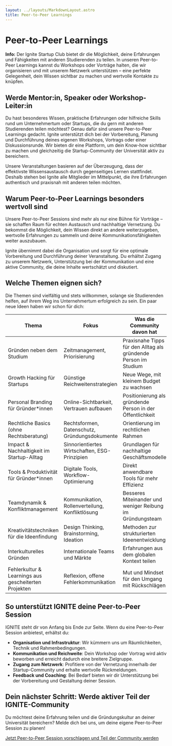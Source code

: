 ```yaml
---
layout: ../layouts/MarkdownLayout.astro
title: Peer-to-Peer Learnings
---
```



# Peer-to-Peer Learnings

<Notification type="message">
  <Icon name="ion:information-circle-outline" />
  <p>
    <strong>Info:</strong> Der Ignite Startup Club bietet dir die Möglichkeit, deine Erfahrungen und Fähigkeiten mit anderen Studierenden zu teilen. In unseren Peer-to-Peer Learnings kannst du Workshops oder Vorträge halten, die wir organisieren und mit unserem Netzwerk unterstützen – eine perfekte Gelegenheit, dein Wissen sichtbar zu machen und wertvolle Kontakte zu knüpfen.
  </p>
</Notification>

## Werde Mentor:in, Speaker oder Workshop-Leiter:in

Du hast besonderes Wissen, praktische Erfahrungen oder hilfreiche Skills rund um Unternehmertum oder Startups, die du gern mit anderen Studierenden teilen möchtest? Genau dafür sind unsere Peer-to-Peer Learnings gedacht. Ignite unterstützt dich bei der Vorbereitung, Planung und Durchführung deines eigenen Workshops, Vortrags oder einer Diskussionsrunde. Wir bieten dir eine Plattform, um dein Know-how sichtbar zu machen und gleichzeitig die Startup-Community der Universität aktiv zu bereichern.

Unsere Veranstaltungen basieren auf der Überzeugung, dass der effektivste Wissensaustausch durch gegenseitiges Lernen stattfindet. Deshalb stehen bei Ignite alle Mitglieder im Mittelpunkt, die ihre Erfahrungen authentisch und praxisnah mit anderen teilen möchten.

## Warum Peer-to-Peer Learnings besonders wertvoll sind

Unsere Peer-to-Peer Sessions sind mehr als nur eine Bühne für Vorträge – sie schaffen Raum für echten Austausch und nachhaltige Vernetzung. Du bekommst die Möglichkeit, dein Wissen direkt an andere weiterzugeben, wertvolle Erfahrungen zu sammeln und deine Kommunikationsfähigkeiten weiter auszubauen.

Ignite übernimmt dabei die Organisation und sorgt für eine optimale Vorbereitung und Durchführung deiner Veranstaltung. Du erhältst Zugang zu unserem Netzwerk, Unterstützung bei der Kommunikation und eine aktive Community, die deine Inhalte wertschätzt und diskutiert.

## Welche Themen eignen sich?

Die Themen sind vielfältig und stets willkommen, solange sie Studierenden helfen, auf ihrem Weg ins Unternehmertum erfolgreich zu sein. Ein paar neue Ideen haben wir schon für dich:

<div class="overflow-x-auto rounded-lg border border-neutral-700 bg-dark-100 shadow-md mt-6">
  <table class="min-w-full text-left text-sm leading-6 text-neutral-100">
    <thead class="bg-background-200 text-primary-400">
      <tr>
        <th class="px-6 py-3 font-semibold border-b border-neutral-700">Thema</th>
        <th class="px-6 py-3 font-semibold border-b border-neutral-700">Fokus</th>
        <th class="px-6 py-3 font-semibold border-b border-neutral-700">Was die Community davon hat</th>
      </tr>
    </thead>
    <tbody class="divide-y divide-neutral-700">
      <tr class="hover:bg-background-200 transition-colors duration-150">
        <td class="px-6 py-4">Gründen neben dem Studium</td>
        <td class="px-6 py-4">Zeitmanagement, Priorisierung</td>
        <td class="px-6 py-4">Praxisnahe Tipps für den Alltag als gründende Person im Studium</td>
      </tr>
      <tr class="hover:bg-background-200 transition-colors duration-150">
        <td class="px-6 py-4">Growth Hacking für Startups</td>
        <td class="px-6 py-4">Günstige Reichweitenstrategien</td>
        <td class="px-6 py-4">Neue Wege, mit kleinem Budget zu wachsen</td>
      </tr>
      <tr class="hover:bg-background-200 transition-colors duration-150">
        <td class="px-6 py-4">Personal Branding für Gründer*innen</td>
        <td class="px-6 py-4">Online-Sichtbarkeit, Vertrauen aufbauen</td>
        <td class="px-6 py-4">Positionierung als gründende Person in der Öffentlichkeit</td>
      </tr>
      <tr class="hover:bg-background-200 transition-colors duration-150">
        <td class="px-6 py-4">Rechtliche Basics (ohne Rechtsberatung)</td>
        <td class="px-6 py-4">Rechtsformen, Datenschutz, Gründungsdokumente</td>
        <td class="px-6 py-4">Orientierung im rechtlichen Rahmen</td>
      </tr>
      <tr class="hover:bg-background-200 transition-colors duration-150">
        <td class="px-6 py-4">Impact & Nachhaltigkeit im Startup-Alltag</td>
        <td class="px-6 py-4">Sinnorientiertes Wirtschaften, ESG-Prinzipien</td>
        <td class="px-6 py-4">Grundlagen für nachhaltige Geschäftsmodelle</td>
      </tr>
      <tr class="hover:bg-background-200 transition-colors duration-150">
        <td class="px-6 py-4">Tools & Produktivität für Gründer*innen</td>
        <td class="px-6 py-4">Digitale Tools, Workflow-Optimierung</td>
        <td class="px-6 py-4">Direkt anwendbare Tools für mehr Effizienz</td>
      </tr>
      <tr class="hover:bg-background-200 transition-colors duration-150">
        <td class="px-6 py-4">Teamdynamik & Konfliktmanagement</td>
        <td class="px-6 py-4">Kommunikation, Rollenverteilung, Konfliktlösung</td>
        <td class="px-6 py-4">Besseres Miteinander und weniger Reibung im Gründungsteam</td>
      </tr>
      <tr class="hover:bg-background-200 transition-colors duration-150">
        <td class="px-6 py-4">Kreativitätstechniken für die Ideenfindung</td>
        <td class="px-6 py-4">Design Thinking, Brainstorming, Ideation</td>
        <td class="px-6 py-4">Methoden zur strukturierten Ideenentwicklung</td>
      </tr>
      <tr class="hover:bg-background-200 transition-colors duration-150">
        <td class="px-6 py-4">Interkulturelles Gründen</td>
        <td class="px-6 py-4">Internationale Teams und Märkte</td>
        <td class="px-6 py-4">Erfahrungen aus dem globalen Kontext teilen</td>
      </tr>
      <tr class="hover:bg-background-200 transition-colors duration-150">
        <td class="px-6 py-4">Fehlerkultur & Learnings aus gescheiterten Projekten</td>
        <td class="px-6 py-4">Reflexion, offene Fehlerkommunikation</td>
        <td class="px-6 py-4">Mut und Mindset für den Umgang mit Rückschlägen</td>
      </tr>
    </tbody>
  </table>
</div>

## So unterstützt IGNITE deine Peer-to-Peer Session

IGNITE steht dir von Anfang bis Ende zur Seite. Wenn du eine Peer-to-Peer Session anbietest, erhältst du:

- **Organisation und Infrastruktur**: Wir kümmern uns um Räumlichkeiten, Technik und Rahmenbedingungen.
- **Kommunikation und Reichweite**: Dein Workshop oder Vortrag wird aktiv beworben und erreicht dadurch eine breitere Zielgruppe.
- **Zugang zum Netzwerk**: Profitiere von der Vernetzung innerhalb der Startup-Community und erhalte wertvolle Rückmeldungen.
- **Feedback und Coaching**: Bei Bedarf bieten wir dir Unterstützung bei der Vorbereitung und Gestaltung deiner Session.

## Dein nächster Schritt: Werde aktiver Teil der IGNITE-Community

Du möchtest deine Erfahrung teilen und die Gründungskultur an deiner Universität bereichern? Melde dich bei uns, um deine eigene Peer-to-Peer Session zu planen!

[Jetzt Peer-to-Peer Session vorschlagen und Teil der Community werden](https://www.ignite-startupclub.de/kontakt)